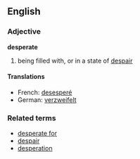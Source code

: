 ==English==
===Adjective===
'''desperate'''
# being filled with, or in a state of [[despair]]
====Translations====
*French: [[desesperé]]
*German: [[verzweifelt]]
===Related terms===
*[[desperate for]]
*[[despair]]
*[[desperation]]